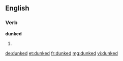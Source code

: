 ==English==

===Verb===
'''dunked'''

# {{past of|[[dunk]]}}

[[de:dunked]]
[[et:dunked]]
[[fr:dunked]]
[[mg:dunked]]
[[vi:dunked]]